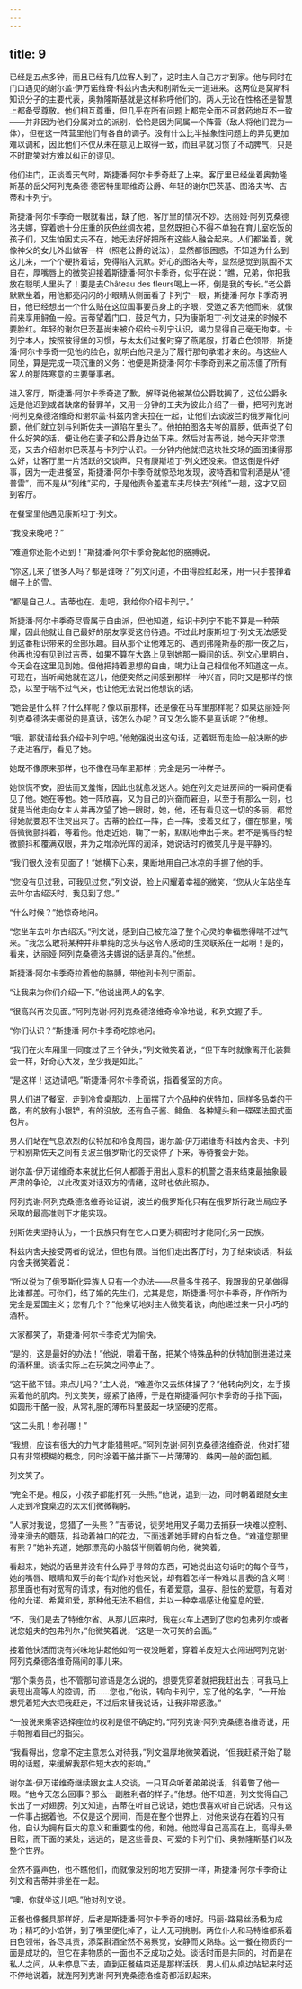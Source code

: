 ```yaml
---
---
---
```

title: 9
---




已经是五点多钟，而且已经有几位客人到了，这时主人自己方才到家。他与同时在门口遇见的谢尔盖·伊万诺维奇·科兹内舍夫和别斯佐夫一道进来。这两位是莫斯科知识分子的主要代表，奥勃隆斯基就是这样称呼他们的。两人无论在性格还是智慧上都备受尊敬。他们相互尊重，但几乎在所有问题上都完全而不可救药地互不一致——并非因为他们分属对立的派别，恰恰是因为同属一个阵营（敌人将他们混为一体），但在这一阵营里他们有各自的调子。没有什么比半抽象性问题上的异见更加难以调和，因此他们不仅从未在意见上取得一致，而且早就习惯了不动脾气，只是不时取笑对方难以纠正的谬见。

他们进门，正谈着天气时，斯捷潘·阿尔卡季奇赶了上来。客厅里已经坐着奥勃隆斯基的岳父阿列克桑德·德密特里耶维奇公爵、年轻的谢尔巴茨基、图洛夫岑、吉蒂和卡列宁。

斯捷潘·阿尔卡季奇一眼就看出，缺了他，客厅里的情况不妙。达丽娅·阿列克桑德洛夫娜，穿着她十分庄重的灰色丝绸衣裙，显然既担心不得不单独在育儿室吃饭的孩子们，又生怕因丈夫不在，她无法好好把所有这些人融合起来。人们都坐着，就像神父的女儿外出做客一样（照老公爵的说法），显然都很困惑，不知道为什么到这儿来，一个个硬挤着话，免得陷入沉默。好心的图洛夫岑，显然感觉到氛围不太自在，厚嘴唇上的微笑迎接着斯捷潘·阿尔卡季奇，似乎在说：“瞧，兄弟，你把我放在聪明人里头了！要是去Château des fleurs喝上一杯，倒是我的专长。”老公爵默默坐着，用他那亮闪闪的小眼睛从侧面看了卡列宁一眼，斯捷潘·阿尔卡季奇明白，他已经想出一个什么贴在这位国事要员身上的字眼，受邀之客为他而来，就像前来享用鲟鱼一般。吉蒂望着门口，鼓足气力，只为康斯坦丁·列文进来的时候不要脸红。年轻的谢尔巴茨基尚未被介绍给卡列宁认识，竭力显得自己毫无拘束。卡列宁本人，按照彼得堡的习惯，与太太们进餐时穿了燕尾服，打着白色领带，斯捷潘·阿尔卡季奇一见他的脸色，就明白他只是为了履行那句承诺才来的。与这些人同坐，算是完成一项沉重的义务：他便是斯捷潘·阿尔卡季奇到来之前冻僵了所有客人的那阵寒意的主要肇事者。

进入客厅，斯捷潘·阿尔卡季奇道了歉，解释说他被某位公爵耽搁了，这位公爵永远是他迟到或者缺席的替罪羊，又用一分钟的工夫为彼此介绍了一番，把阿列克谢·阿列克桑德洛维奇和谢尔盖·科兹内舍夫拉在一起，让他们去谈波兰的俄罗斯化问题，他们就立刻与别斯佐夫一道陷在里头了。他拍拍图洛夫岑的肩膀，低声说了句什么好笑的话，便让他在妻子和公爵身边坐下来。然后对吉蒂说，她今天非常漂亮，又去介绍谢尔巴茨基与卡列宁认识。一分钟内他就把这块社交场的面团揉得那么好，让客厅里一片活跃的交谈声。只有康斯坦丁·列文还没来。但这倒是件好事，因为一走进餐室，斯捷潘·阿尔卡季奇就惊恐地发现，波特酒和雪利酒是从“德普雷”，而不是从“列维”买的，于是他责令差遣车夫尽快去“列维”一趟，这才又回到客厅。

在餐室里他遇见康斯坦丁·列文。

“我没来晚吧？”

“难道你还能不迟到！”斯捷潘·阿尔卡季奇挽起他的胳膊说。

“你这儿来了很多人吗？都是谁呀？”列文问道，不由得脸红起来，用一只手套掸着帽子上的雪。

“都是自己人。吉蒂也在。走吧，我给你介绍卡列宁。”

斯捷潘·阿尔卡季奇尽管属于自由派，但他知道，结识卡列宁不能不算是一种荣耀，因此他就让自己最好的朋友享受这份待遇。不过此时康斯坦丁·列文无法感受到这番相识带来的全部乐趣。自从那个让他难忘的、遇到弗隆斯基的那一夜之后，他再也没有见到过吉蒂，如果不算在大路上见到她那一瞬间的话。列文心里明白，今天会在这里见到她。但他把持着思想的自由，竭力让自己相信他不知道这一点。可现在，当听闻她就在这儿，他便突然之间感到那样一种兴奋，同时又是那样的惊恐，以至于喘不过气来，也让他无法说出他想说的话。

“她会是什么样？什么样呢？像以前那样，还是像在马车里那样呢？如果达丽娅·阿列克桑德洛夫娜说的是真话，该怎么办呢？可又怎么能不是真话呢？”他想。

“哦，那就请给我介绍卡列宁吧。”他勉强说出这句话，迈着铤而走险一般决断的步子走进客厅，看见了她。

她既不像原来那样，也不像在马车里那样；完全是另一种样子。

她惊慌不安，胆怯而又羞惭，因此也就愈发迷人。她在列文走进房间的一瞬间便看见了他。她在等他。她一阵欣喜，又为自己的兴奋而窘迫，以至于有那么一刻，也就是当他走向女主人并再次望了她一眼时，她，他，还有看见这一切的多丽，都觉得她就要忍不住哭出来了。吉蒂的脸红一阵，白一阵，接着又红了，僵在那里，嘴唇微微颤抖着，等着他。他走近她，鞠了一躬，默默地伸出手来。若不是嘴唇的轻微颤抖和覆满双眼，并为之增添光辉的润泽，她说话时的微笑几乎是平静的。

“我们很久没有见面了！”她横下心来，果断地用自己冰凉的手握了他的手。

“您没有见过我，可我见过您，”列文说，脸上闪耀着幸福的微笑，“您从火车站坐车去叶尔古绍沃时，我见到了您。”

“什么时候？”她惊奇地问。

“您坐车去叶尔古绍沃。”列文说，感到自己被充溢了整个心灵的幸福憋得喘不过气来。“我怎么敢将某种并非单纯的念头与这令人感动的生灵联系在一起啊！是的，看来，达丽娅·阿列克桑德洛夫娜说的话是真的。”他想。

斯捷潘·阿尔卡季奇拉着他的胳膊，带他到卡列宁面前。

“让我来为你们介绍一下。”他说出两人的名字。

“很高兴再次见面。”阿列克谢·阿列克桑德洛维奇冷冷地说，和列文握了手。

“你们认识？”斯捷潘·阿尔卡季奇吃惊地问。

“我们在火车厢里一同度过了三个钟头，”列文微笑着说，“但下车时就像离开化装舞会一样，好奇心大发，至少我是如此。”

“是这样！这边请吧。”斯捷潘·阿尔卡季奇说，指着餐室的方向。

男人们进了餐室，走到冷食桌那边，上面摆了六个品种的伏特加，同样多品类的干酪，有的放有小银铲，有的没放，还有鱼子酱、鲱鱼、各种罐头和一碟碟法国式面包片。

男人们站在气息浓烈的伏特加和冷食周围，谢尔盖·伊万诺维奇·科兹内舍夫、卡列宁和别斯佐夫之间有关波兰俄罗斯化的交谈停了下来，等待餐会开始。

谢尔盖·伊万诺维奇本来就比任何人都善于用出人意料的机警之语来结束最抽象最严肃的争论，以此改变对话双方的情绪，这时也依此照办。

阿列克谢·阿列克桑德洛维奇论证说，波兰的俄罗斯化只有在俄罗斯行政当局应予采取的最高准则下才能实现。

别斯佐夫坚持认为，一个民族只有在它人口更为稠密时才能同化另一民族。

科兹内舍夫接受两者的说法，但也有限。当他们走出客厅时，为了结束谈话，科兹内舍夫微笑着说：

“所以说为了俄罗斯化异族人只有一个办法——尽量多生孩子。我跟我的兄弟做得比谁都差。可你们，结了婚的先生们，尤其是您，斯捷潘·阿尔卡季奇，所作所为完全是爱国主义；您有几个？”他亲切地对主人微笑着说，向他递过来一只小巧的酒杯。

大家都笑了，斯捷潘·阿尔卡季奇尤为愉快。

“是的，这是最好的办法！”他说，嚼着干酪，把某个特殊品种的伏特加倒进递过来的酒杯里。谈话实际上在玩笑之间停止了。

“这干酪不错。来点儿吗？”主人说，“难道你又去练体操了？”他转向列文，左手摸索着他的肌肉。列文笑笑，绷紧了胳膊，于是在斯捷潘·阿尔卡季奇的手指下面，如圆形干酪一般，从常礼服的薄布料里鼓起一块坚硬的疙瘩。

“这二头肌！参孙哪！”

“我想，应该有很大的力气才能猎熊吧。”阿列克谢·阿列克桑德洛维奇说，他对打猎只有非常模糊的概念，同时涂着干酪并撕下一片薄薄的、蛛网一般的面包瓤。

列文笑了。

“完全不是。相反，小孩子都能打死一头熊。”他说，退到一边，同时朝着跟随女主人走到冷食桌边的太太们微微鞠躬。

“人家对我说，您猎了一头熊？”吉蒂说，徒劳地用叉子竭力去捕获一块难以控制、滑来滑去的蘑菇，抖动着袖口的花边，下面透着她手臂的白皙之色。“难道您那里有熊？”她补充道，她那漂亮的小脑袋半侧着朝向他，微笑着。

看起来，她说的话里并没有什么异乎寻常的东西，可她说出这句话时的每个音节，她的嘴唇、眼睛和双手的每个动作对他来说，却有着怎样一种难以言表的含义啊！那里面也有对宽宥的请求，有对他的信任，有着爱意，温存、胆怯的爱意，有着对他的允诺、希冀和爱，那种他无法不相信，并以一种幸福感让他窒息的爱。

“不，我们是去了特维尔省。从那儿回来时，我在火车上遇到了您的包弗列尔或者说您姐夫的包弗列尔，”他微笑着说，“这是一次可笑的会面。”

接着他快活而饶有兴味地讲起他如何一夜没睡着，穿着羊皮短大衣闯进阿列克谢·阿列克桑德洛维奇隔间的事儿来。

“那个乘务员，也不管那句谚语是怎么说的，想要凭穿着就把我赶出去；可我马上表现出高等人的腔调，而……您也，”他说，转向卡列宁，忘了他的名字，“一开始想凭着短大衣把我赶走，不过后来替我说话，让我非常感激。”

“一般说来乘客选择座位的权利是很不确定的。”阿列克谢·阿列克桑德洛维奇说，用手帕擦着自己的指尖。

“我看得出，您拿不定主意怎么对待我，”列文温厚地微笑着说，“但我赶紧开始了聪明的话题，来缓解我那件短大衣的影响。”

谢尔盖·伊万诺维奇继续跟女主人交谈，一只耳朵听着弟弟说话，斜着瞥了他一眼。“他今天怎么回事？那么一副胜利者的样子。”他想。他不知道，列文觉得自己长出了一对翅膀。列文知道，吉蒂在听自己说话，她也很喜欢听自己说话。只有这一件事占据着他。不仅是这个房间，而是在整个世界上，对他来说存在着的只有他，自认为拥有巨大的意义和重要性的他，和她。他觉得自己高高在上，高得头晕目眩，而下面的某处，远远的，是这些善良、可爱的卡列宁们、奥勃隆斯基们以及整个世界。

全然不露声色，也不瞧他们，而就像没别的地方安排一样，斯捷潘·阿尔卡季奇让列文和吉蒂并排坐在一起。

“噢，你就坐这儿吧。”他对列文说。

正餐也像餐具那样好，后者是斯捷潘·阿尔卡季奇的嗜好。玛丽-路易丝汤极为成功；精巧的小馅饼，到了嘴里便化掉了，让人无可挑剔。两位仆人和马特维都系着白色领带，各尽其责，添菜斟酒全然不易察觉，安静而又熟练。这一餐在物质的一面是成功的，但它在非物质的一面也不乏成功之处。谈话时而是共同的，时而是在私人之间，从未停息下去，直到正餐结束还是那样活跃，男人们从桌边站起来时还不停地说着，就连阿列克谢·阿列克桑德洛维奇都活跃起来。
